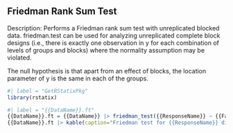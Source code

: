 
## Friedman Rank Sum Test

Description: Performs a Friedman rank sum test with unreplicated blocked data.
friedman.test can be used for analyzing unreplicated complete block designs (i.e., there is exactly one observation in y for each combination of levels of groups and blocks) where the normality assumption may be violated.

The null hypothesis is that apart from an effect of blocks, the location parameter of y is the same in each of the groups.


```r
#| label = "GetRStatixPkg"
library(rstatix)
```


```r
#| label = "{{DataName}}.ft"
{{DataName}}.ft = {{DataName}} |> friedman_test({{ResponseName}} ~ {{FactorName}} | {{BlockingName}})
{{DataName}}.ft |> kable(caption="Friedman test for {{ResponseName}} disaggregated by {{FactorName}}, and adjusting for {{BlockingName}}.")
```

